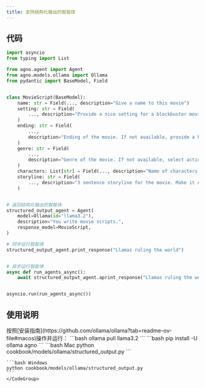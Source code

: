 ```yaml
---
title: 支持结构化输出的智能体
---
```

## 代码

```python cookbook/models/ollama/structured_output.py
import asyncio
from typing import List

from agno.agent import Agent
from agno.models.ollama import Ollama
from pydantic import BaseModel, Field


class MovieScript(BaseModel):
    name: str = Field(..., description="Give a name to this movie")
    setting: str = Field(
        ..., description="Provide a nice setting for a blockbuster movie."
    )
    ending: str = Field(
        ...,
        description="Ending of the movie. If not available, provide a happy ending.",
    )
    genre: str = Field(
        ...,
        description="Genre of the movie. If not available, select action, thriller or romantic comedy.",
    )
    characters: List[str] = Field(..., description="Name of characters for this movie.")
    storyline: str = Field(
        ..., description="3 sentence storyline for the movie. Make it exciting!"
    )


# 返回结构化输出的智能体
structured_output_agent = Agent(
    model=Ollama(id="llama3.2"),
    description="You write movie scripts.",
    response_model=MovieScript,
)

# 同步运行智能体
structured_output_agent.print_response("Llamas ruling the world")


# 异步运行智能体
async def run_agents_async():
    await structured_output_agent.aprint_response("Llamas ruling the world")


asyncio.run(run_agents_async())
```

## 使用说明

<Steps>
  <Snippet file="create-venv-step.mdx" />

  <Step title="安装Ollama">
    按照[安装指南](https://github.com/ollama/ollama?tab=readme-ov-file#macos)操作并运行：
    ```bash
    ollama pull llama3.2
    ```
  </Step>

  <Step title="安装库">
    ```bash
    pip install -U ollama agno
    ```
  </Step>

  <Step title="运行智能体">
    <CodeGroup>
    ```bash Mac
    python cookbook/models/ollama/structured_output.py
    ```

    ```bash Windows
    python cookbook/models/ollama/structured_output.py
    ```
    </CodeGroup>
  </Step>
</Steps>